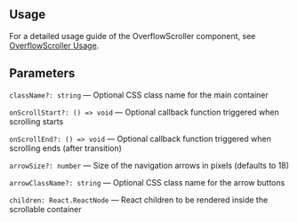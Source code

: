 

<Meta of={OverflowScrollerStories} />
<StoryTemplate>

## Usage

For a detailed usage guide of the OverflowScroller component, see [OverflowScroller Usage](https://github.com/gravity-ui/page-constructor/blob/main/memory-bank/usage/overflowScroller.md).

## Parameters

`className?: string` — Optional CSS class name for the main container

`onScrollStart?: () => void` — Optional callback function triggered when scrolling starts

`onScrollEnd?: () => void` — Optional callback function triggered when scrolling ends (after transition)

`arrowSize?: number` — Size of the navigation arrows in pixels (defaults to 18)

`arrowClassName?: string` — Optional CSS class name for the arrow buttons

`children: React.ReactNode` — React children to be rendered inside the scrollable container

</StoryTemplate>
